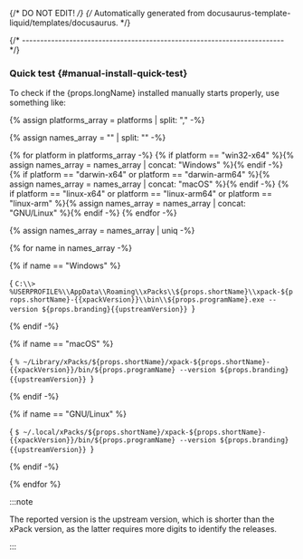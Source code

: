 {/* DO NOT EDIT! */}
{/* Automatically generated from docusaurus-template-liquid/templates/docusaurus. */}



{/* ------------------------------------------------------------------------ */}

### Quick test {#manual-install-quick-test}

To check if the {props.longName} installed manually starts properly, use something like:

{% assign platforms_array = platforms | split: "," -%}

{% assign names_array = "" | split: "" -%}

{% for platform in platforms_array -%}
{% if platform == "win32-x64" %}{% assign names_array = names_array | concat: "Windows" %}{% endif -%}
{% if platform == "darwin-x64" or platform == "darwin-arm64" %}{% assign names_array = names_array | concat: "macOS" %}{% endif -%}
{% if platform == "linux-x64" or platform == "linux-arm64" or platform == "linux-arm" %}{% assign names_array = names_array | concat: "GNU/Linux" %}{% endif -%}
{% endfor -%}

{% assign names_array = names_array | uniq -%}

<Tabs groupId="operating-systems">
{% for name in names_array -%}

{% if name == "Windows" %}
<TabItem value="windows" label="Windows" default>

<CodeBlock language="console"> {
`C:\\> %USERPROFILE%\\AppData\\Roaming\\xPacks\\${props.shortName}\\xpack-${props.shortName}-{{xpackVersion}}\\bin\\${props.programName}.exe --version
${props.branding}{{upstreamVersion}}
`} </CodeBlock>

</TabItem>
{% endif -%}

{% if name == "macOS" %}
<TabItem value="macos" label="macOS">

<CodeBlock language="console"> {
`% ~/Library/xPacks/${props.shortName}/xpack-${props.shortName}-{{xpackVersion}}/bin/${props.programName} --version
${props.branding}{{upstreamVersion}}
`} </CodeBlock>

</TabItem>
{% endif -%}

{% if name == "GNU/Linux" %}
<TabItem value="linux" label="GNU/Linux">

<CodeBlock language="console"> {
`$ ~/.local/xPacks/${props.shortName}/xpack-${props.shortName}-{{xpackVersion}}/bin/${props.programName} --version
${props.branding}{{upstreamVersion}}
`} </CodeBlock>

</TabItem>
{% endif -%}

{% endfor %}
</Tabs>

:::note

The reported version is the upstream version, which is shorter than the xPack
version, as the latter requires more digits to identify the releases.

:::
